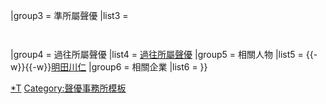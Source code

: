 {{Navbox
|name = CLARE VOICE
|titlestyle=background:#ff8000;
|title = [[CLARE VOICE]]
|groupstyle=background:#ffe6b4;
|group1 = 代表董事
|list1 = 泊一平
|group2 = 所屬聲優
|list2 =
  {{Navbox subgroup
   |groupstyle=background:#ffe6b4
   |group1 = 女性
   |list1 = [[葉山郁美]]{{-w}}[[菊池紗矢香]]
   |group2 = 男性
   |list2 = [[菅原慎介]] 
  }}
|group3 = 準所屬聲優
|list3 =
  {{Navbox subgroup
   |groupstyle=background:#ffe6b4
   |group1 = 女性
   |list1 = 倉持若菜
   |group2 = 男性
   |list2 = 下川草介
  }}
|group4 = 過往所屬聲優
|list4 = [[CLARE VOICE#過往所屬聲優|過往所屬聲優]]
|group5 = 相關人物
|list5 = {{tsl|ja|明田川進}}{{-w}}{{tsl|ja|渡辺淳 (音響監督)|渡邊淳}}{{-w}}[[明田川仁]]
|group6 = 相關企業
|list6 = {{tsl|ja|マジックカプセル|MAGIC CAPSULE}}
}}<noinclude>
{{DEFAULTSORT:CLARE VOICE}}
[[Category:CLARE VOICE|*T]]
[[Category:聲優事務所模板]]
</noinclude>